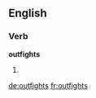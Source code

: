 ==English==

===Verb===
'''outfights'''

# {{third-person singular of|[[outfight]]}}

[[de:outfights]]
[[fr:outfights]]
